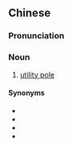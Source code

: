 {{also|電桿|电杆}}
==Chinese==
{{zh-forms|s=电杆}}

===Pronunciation===
{{zh-pron
|m=diàngān
|c=din6 gon1
|cat=n
}}

===Noun===
{{zh-noun}}

# [[utility pole]]

====Synonyms====
* {{zh-l|電線杆}}
* {{zh-l|電線桿}}
* {{zh-l|電線杆子}}
* {{zh-l|電桿}}